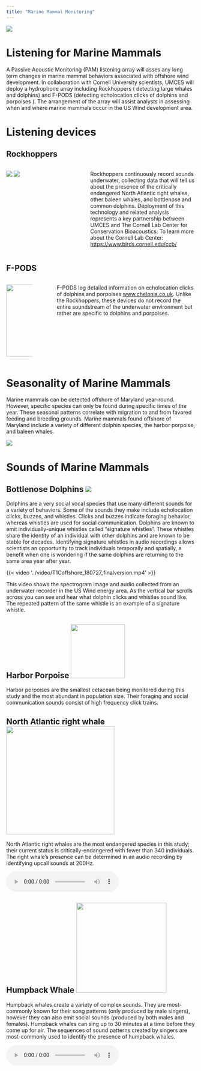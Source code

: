 ```yaml
---
title: "Marine Mammal Monitoring"
---
```


![](images/Dolphins_creditRB.png)

# Listening for Marine Mammals

A Passive Acoustic Monitoring (PAM) listening array will asses any long term changes in marine mammal behaviors associated with offshore wind development. In collaboration with Cornell University scientists, UMCES will deploy a hydrophone array including Rockhoppers ( detecting large whales and dolphins) and F-PODS (detecting echolocation clicks of dolphins and porpoises ). The arrangement of the array will assist analysts in assessing when and where marine mammals occur in the US Wind development area.

# Listening devices

## Rockhoppers

::: columns
::: {.column width="30%"}
![](images/rockhoppers.png)
![](images/logos/Cornelllogo.png)
:::

::: {.column width="5%"}
:::

::: {.column width="55%"}
Rockhoppers continuously record sounds underwater, collecting data that will tell us about the presence of the critically endangered North Atlantic right whales, other baleen whales, and bottlenose and common dolphins. Deployment of this technology and related analysis represents a key partnership between UMCES and The Cornell Lab Center for Conservation Bioacoustics. To learn more about the Cornell Lab Center: <https://www.birds.cornell.edu/ccb/>  
:::
:::

## F-PODS

::: columns
::: {.column width="15%"}
![](images/FPOD.png){height="2in"}
:::

::: {.column width="5%"}
:::

::: {.column width="80%"}
F-PODS log detailed information on echolocation clicks of dolphins and porpoises [www.chelonia.co.uk](https://www.chelonia.co.uk). Unlike the Rockhoppers, these devices do not record the entire soundstream of the underwater environment but rather are specific to dolphins and porpoises.
:::
:::

# Seasonality of Marine Mammals

Marine mammals can be detected offshore of Maryland year-round. However, specific species can only be found during specific times of the year. These seasonal patterns correlate with migration to and from favored feeding and breeding grounds. Marine mammals found offshore of Maryland include a variety of different dolphin species, the harbor porpoise, and baleen whales.

![](images/MMM%20seasonal%20detections.png){.column-body-outset}

# Sounds of Marine Mammals

## Bottlenose Dolphins ![](images/Dolphin_Scaled.png)

Dolphins are a very social vocal species that use many different sounds for a variety of behaviors. Some of the sounds they make include echolocation clicks, buzzes, and whistles. Clicks and buzzes indicate foraging behavior, whereas whistles are used for social communication. Dolphins are known to emit individually-unique whistles called "signature whistles". These whistles share the identity of an individual with other dolphins and are known to be stable for decades. Identifying signature whistles in audio recordings allows scientists an opportunity to track individuals temporally and spatially, a benefit when one is wondering if the same dolphins are returning to the same area year after year.

{{< video '../video/T1Coffshore_180727_finalversion.mp4' >}}

::: column-margin
This video shows the spectrogram image and audio collected from an underwater recorder in the US Wind energy area. As the vertical bar scrolls across you can see and hear what dolphin clicks and whistles sound like. The repeated pattern of the same whistle is an example of a signature whistle.
:::

## Harbor Porpoise ![](images/porpoise_scaled.png){width="1.5in"}

Harbor porpoises are the smallest cetacean being monitored during this study and the most abundant in population size. Their foraging and social communication sounds consist of high frequency click trains.

## North Atlantic right whale ![](images/NARW.png){width="3in"}

North Atlantic right whales are the most endangered species in this study; their current status is critically-endangered with fewer than 340 individuals. The right whale's presence can be determined in an audio recording by identifying upcall sounds at 200Hz.

<audio controls source src="../audio/Right-whale_Amplified.mp3">

</audio>

## Humpback Whale ![](images/Humpback.png){width="2.5in"}

Humpback whales create a variety of complex sounds. They are most-commonly known for their song patterns (only produced by male singers), however they can also emit social sounds (produced by both males and females). Humpback whales can sing up to 30 minutes at a time before they come up for air. The sequences of sound patterns created by singers are most-commonly used to identify the presence of humpback whales.

<audio controls source src="../audio/Humpbacksong_020722_225400.mp3">

</audio>
